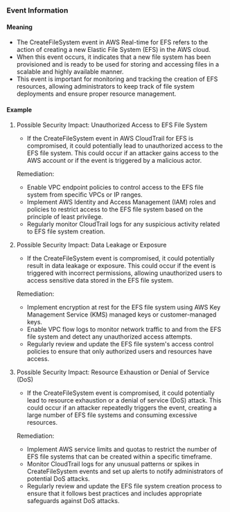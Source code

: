 
### Event Information

#### Meaning

- The CreateFileSystem event in AWS Real-time for EFS refers to the action of creating a new Elastic File System (EFS) in the AWS cloud.
- When this event occurs, it indicates that a new file system has been provisioned and is ready to be used for storing and accessing files in a scalable and highly available manner.
- This event is important for monitoring and tracking the creation of EFS resources, allowing administrators to keep track of file system deployments and ensure proper resource management.

#### Example

1. Possible Security Impact: Unauthorized Access to EFS File System
   - If the CreateFileSystem event in AWS CloudTrail for EFS is compromised, it could potentially lead to unauthorized access to the EFS file system. This could occur if an attacker gains access to the AWS account or if the event is triggered by a malicious actor.

   Remediation:
   - Enable VPC endpoint policies to control access to the EFS file system from specific VPCs or IP ranges.
   - Implement AWS Identity and Access Management (IAM) roles and policies to restrict access to the EFS file system based on the principle of least privilege.
   - Regularly monitor CloudTrail logs for any suspicious activity related to EFS file system creation.

2. Possible Security Impact: Data Leakage or Exposure
   - If the CreateFileSystem event is compromised, it could potentially result in data leakage or exposure. This could occur if the event is triggered with incorrect permissions, allowing unauthorized users to access sensitive data stored in the EFS file system.

   Remediation:
   - Implement encryption at rest for the EFS file system using AWS Key Management Service (KMS) managed keys or customer-managed keys.
   - Enable VPC flow logs to monitor network traffic to and from the EFS file system and detect any unauthorized access attempts.
   - Regularly review and update the EFS file system's access control policies to ensure that only authorized users and resources have access.

3. Possible Security Impact: Resource Exhaustion or Denial of Service (DoS)
   - If the CreateFileSystem event is compromised, it could potentially lead to resource exhaustion or a denial of service (DoS) attack. This could occur if an attacker repeatedly triggers the event, creating a large number of EFS file systems and consuming excessive resources.

   Remediation:
   - Implement AWS service limits and quotas to restrict the number of EFS file systems that can be created within a specific timeframe.
   - Monitor CloudTrail logs for any unusual patterns or spikes in CreateFileSystem events and set up alerts to notify administrators of potential DoS attacks.
   - Regularly review and update the EFS file system creation process to ensure that it follows best practices and includes appropriate safeguards against DoS attacks.

